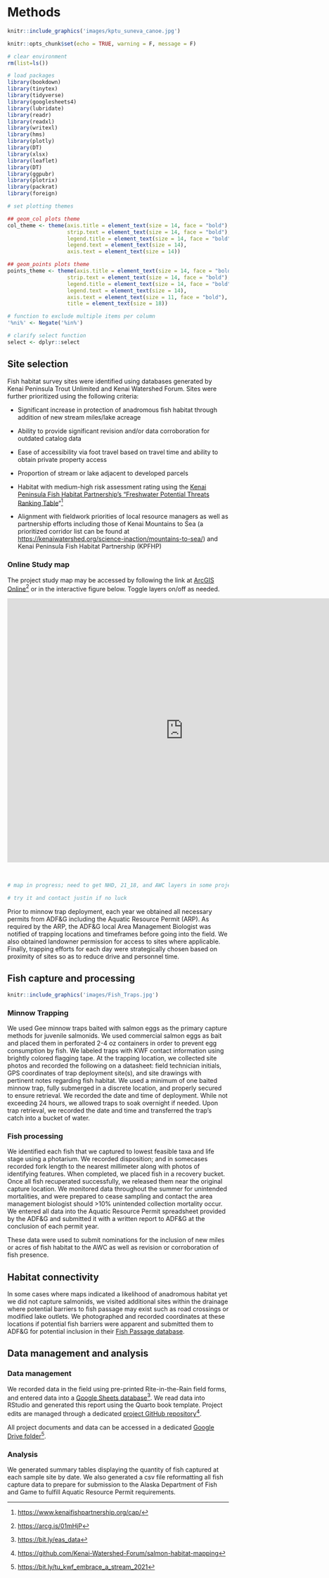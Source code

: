 # Methods

```r

knitr::include_graphics('images/kptu_suneva_canoe.jpg')

```

```r
knitr::opts_chunk$set(echo = TRUE, warning = F, message = F)

# clear environment
rm(list=ls())

# load packages
library(bookdown)
library(tinytex)
library(tidyverse)
library(googlesheets4)
library(lubridate)
library(readr)
library(readxl)
library(writexl)
library(hms)
library(plotly)
library(DT)
library(xlsx)
library(leaflet)
library(DT)
library(ggpubr)
library(plotrix)
library(packrat)
library(foreign)

# set plotting themes

## geom_col plots theme
col_theme <- theme(axis.title = element_text(size = 14, face = "bold"),
                   strip.text = element_text(size = 14, face = "bold"),
                   legend.title = element_text(size = 14, face = "bold"),
                   legend.text = element_text(size = 14),
                   axis.text = element_text(size = 14))

## geom_points plots theme
points_theme <- theme(axis.title = element_text(size = 14, face = "bold"),
                   strip.text = element_text(size = 14, face = "bold"),
                   legend.title = element_text(size = 14, face = "bold"),
                   legend.text = element_text(size = 14),
                   axis.text = element_text(size = 11, face = "bold"),
                   title = element_text(size = 18))

# function to exclude multiple items per column
'%ni%' <- Negate('%in%')

# clarify select function
select <- dplyr::select
```

## Site selection

Fish habitat survey sites were identified using databases generated by Kenai Peninsula Trout Unlimited and Kenai Watershed Forum. Sites were further prioritized using the following criteria:

-   Significant increase in protection of anadromous fish habitat through addition of new stream miles/lake acreage

-   Ability to provide significant revision and/or data corroboration for outdated catalog data

-   Ease of accessibility via foot travel based on travel time and ability to obtain private property access

-   Proportion of stream or lake adjacent to developed parcels

-   Habitat with medium-high risk assessment rating using the [Kenai Peninsula Fish Habitat Partnership's "Freshwater Potential Threats Ranking Table](https://www.kenaifishpartnership.org/wp-content/uploads/2013/06/DRAFT-Freshwater-CAP_2014_solicitation.pdf)"[^methods-1]

-   Alignment with fieldwork priorities of local resource managers as well as partnership efforts including those of Kenai Mountains to Sea (a prioritized corridor list can be found at <https://kenaiwatershed.org/science-inaction/mountains-to-sea/>) and Kenai Peninsula Fish Habitat Partnership (KPFHP)

[^methods-1]: <https://www.kenaifishpartnership.org/cap/>

### Online Study map

The project study map may be accessed by following the link at [ArcGIS Online](https://experience.arcgis.com/experience/806e59bc0eac4713a26f1f03a76cf85a/)[^methods-2] or in the interactive figure below. Toggle layers on/off as needed.

[^methods-2]: <https://arcg.is/01mHjP>

<iframe width="800" height="600" frameborder="0" scrolling="no" allowfullscreen src="https://kwf.maps.arcgis.com/apps/mapviewer/index.html?webmap=076599bc86c249e3a4d3c6c41dab1dfe">

</iframe>

</iframe>

<br>

```r

# map in progress; need to get NHD, 21_18, and AWC layers in some projection as NetMap HIP.

# try it and contact justin if no luck 

```

Prior to minnow trap deployment, each year we obtained all necessary permits from ADF&G including the Aquatic Resource Permit (ARP). As required by the ARP, the ADF&G local Area Management Biologist was notified of trapping locations and timeframes before going into the field. We also obtained landowner permission for access to sites where applicable. Finally, trapping efforts for each day were strategically chosen based on proximity of sites so as to reduce drive and personnel time.

## Fish capture and processing

```r

knitr::include_graphics('images/Fish_Traps.jpg')

```

### Minnow Trapping

We used Gee minnow traps baited with salmon eggs as the primary capture methods for juvenile salmonids. We used commercial salmon eggs as bait and placed them in perforated 2-4 oz containers in order to prevent egg consumption by fish. We labeled traps with KWF contact information using brightly colored flagging tape. At the trapping location, we collected site photos and recorded the following on a datasheet: field technician initials, GPS coordinates of trap deployment site(s), and site drawings with pertinent notes regarding fish habitat. We used a minimum of one baited minnow trap, fully submerged in a discrete location, and properly secured to ensure retrieval. We recorded the date and time of deployment. While not exceeding 24 hours, we allowed traps to soak overnight if needed. Upon trap retrieval, we recorded the date and time and transferred the trap's catch into a bucket of water.

### Fish processing

We identified each fish that we captured to lowest feasible taxa and life stage using a photarium. We recorded disposition; and in somecases recorded fork length to the nearest millimeter along with photos of identifying features. When completed, we placed fish in a recovery bucket. Once all fish recuperated successfully, we released them near the original capture location. We monitored data throughout the summer for unintended mortalities, and were prepared to cease sampling and contact the area management biologist should \>10% unintended collection mortality occur. We entered all data into the Aquatic Resource Permit spreadsheet provided by the ADF&G and submitted it with a written report to ADF&G at the conclusion of each permit year.

These data were used to submit nominations for the inclusion of new miles or acres of fish habitat to the AWC as well as revision or corroboration of fish presence.

## Habitat connectivity

In some cases where maps indicated a likelihood of anadromous habitat yet we did not capture salmonids, we visited additional sites within the drainage where potential barriers to fish passage may exist such as road crossings or modified lake outlets. We photographed and recorded coordinates at these locations if potential fish barriers were apparent and submitted them to ADF&G for potential inclusion in their [Fish Passage database](https://www.adfg.alaska.gov/index.cfm?adfg=fishpassage.database).

## Data management and analysis

### Data management

We recorded data in the field using pre-printed Rite-in-the-Rain field forms, and entered data into a [Google Sheets database](https://bit.ly/eas_data)[^methods-3]. We read data into RStudio and generated this report using the Quarto book template. Project edits are managed through a dedicated [project GitHub repository](https://github.com/Kenai-Watershed-Forum/salmon-habitat-mapping)[^methods-4].

[^methods-3]: <https://bit.ly/eas_data>

[^methods-4]: <https://github.com/Kenai-Watershed-Forum/salmon-habitat-mapping>

All project documents and data can be accessed in a dedicated [Google Drive folder](https://bit.ly/tu_kwf_embrace_a_stream_2021)[^methods-5].

[^methods-5]: <https://bit.ly/tu_kwf_embrace_a_stream_2021>

### Analysis

We generated summary tables displaying the quantity of fish captured at each sample site by date. We also generated a csv file reformatting all fish capture data to prepare for submission to the Alaska Department of Fish and Game to fulfill Aquatic Resource Permit requirements.
